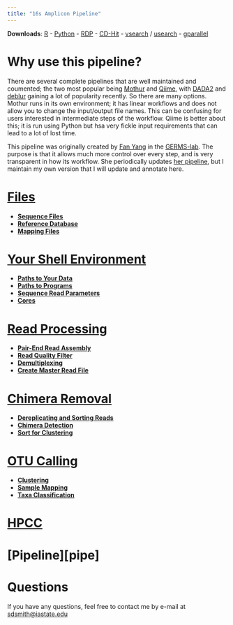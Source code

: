 ```yaml
---
title: "16s Amplicon Pipeline"
---
```


**Downloads**: <a href="https://mirror.las.iastate.edu/CRAN/" target="_blank">R</a> - 
<a href="https://www.python.org/" target="_blank">Python</a> - 
<a href="https://github.com/rdpstaff/RDPTools" target="_blank">RDP</a> - 
<a href="http://weizhongli-lab.org/cd-hit/" target="_blank">CD-Hit</a> - 
<a href="https://github.com/torognes/vsearch" target="_blank">vsearch</a> /
<a href="http://www.drive5.com/usearch/" target="_blank">usearch</a> - 
<a href="http://www.gnu.org/software/parallel/" target="_blank">gparallel</a>

# Why use this pipeline?

There are several complete pipelines that are well maintained and coumented; the two most popular being <a href="https://mothur.org/wiki/Main_Page" target="_blank">Mothur</a> and <a href="http://qiime.org/" target="_blank">Qiime</a>, with <a href="https://benjjneb.github.io/dada2/" target="_blank">DADA2</a> and <a href="https://github.com/biocore/deblur" target="_blank">deblur</a> gaining a lot of popularity recently. So there are many options. Mothur runs in its own environment; it has linear workflows and does not allow you to change the input/output file names. This can be confusing for users interested in intermediate steps of the workflow. Qiime is better about this; it is run using Python but hsa very fickle input requirements that can lead to a lot of lost time.

This pipeline was originally created by <a href="https://github.com/fandemonium" target="_blank">Fan Yang</a> in the  <a href="http://germslab.org/" target="_blank">GERMS-lab</a>. The purpose is that it allows much more control over every step, and is very transparent in how its workflow. She periodically updates <a href="https://github.com/germs-lab/amplicon_pipelines" target="_blank">her pipeline</a>, but I maintain my own version that I will update and annotate here.

# [Files][step0]

  + [**Sequence Files**](step_0.html#sequence_files)
  + [**Reference Database**](step_0.html#reference_database)
  + [**Mapping Files**](step_0.html#mapping_files)

# [Your Shell Environment][step1]

  + [**Paths to Your Data**](step_1.html#11_paths_to_your_data)
  + [**Paths to Programs**](step_1.html#12_paths_to_programs)
  + [**Sequence Read Parameters**](step_1.html#13_sequence_read_paramters)
  + [**Cores**](step_1.html#14_cores)

# [Read Processing][step2]

  + [**Pair-End Read Assembly**](step_2.html#21_pair-end_read_assembly)
  + [**Read Quality Filter**](step_2.html#22_read_quality_filter)
  + [**Demultiplexing**](step_2.html#23_demultiplexing)
  + [**Create Master Read File**](step_2.html#24_create_master_read_file) 

# [Chimera Removal][step3]

  + [**Dereplicating and Sorting Reads**](step_3.html#31_dereplicating_and_sorting_reads)
  + [**Chimera Detection**](step_3.html#32_chimera_detection)
  + [**Sort for Clustering**](step_3.html#33_sort_for_clustering)

# [OTU Calling][step4]

  + [**Clustering**](step_4.html#41_clustering)
  + [**Sample Mapping**](step_4.html#42_sample_mapping)
  + [**Taxa Classification**](step_4.html#43_taxa_classification)

# [HPCC][hpc]

# [Pipeline][pipe]

# Questions

If you have any questions, feel free to contact me by e-mail at <sdsmith@iastate.edu>

[step0]:step_0.html
[step1]:step_1.html
[step2]:step_2.html
[step3]:step_3.html
[step4]:step_4.html
[hpc]:hpcc.html
[pipie]:pipeline.html
